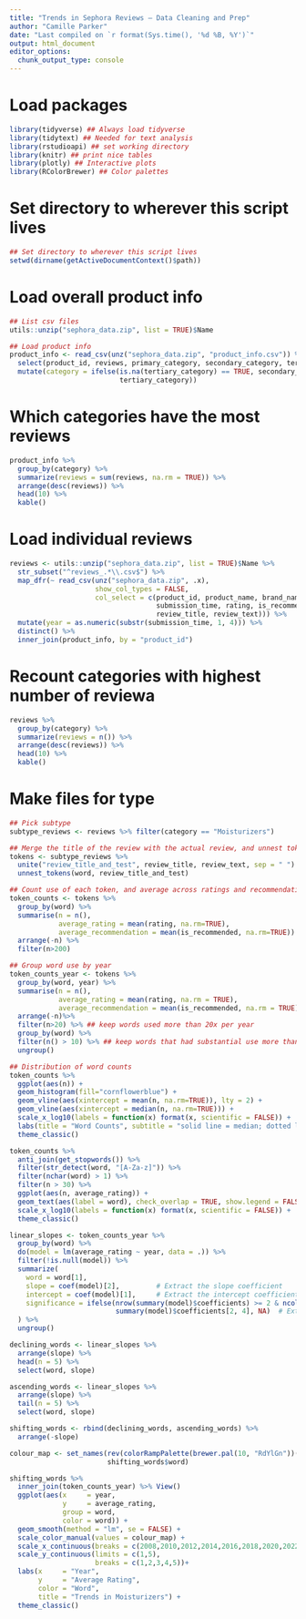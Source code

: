 ```yaml
---
title: "Trends in Sephora Reviews — Data Cleaning and Prep"
author: "Camille Parker"
date: "Last compiled on `r format(Sys.time(), '%d %B, %Y')`"
output: html_document
editor_options: 
  chunk_output_type: console
---
```



# Load packages

```r
library(tidyverse) ## Always load tidyverse
library(tidytext) ## Needed for text analysis
library(rstudioapi) ## set working directory
library(knitr) ## print nice tables
library(plotly) ## Interactive plots
library(RColorBrewer) ## Color palettes
```


# Set directory to wherever this script lives

```r
## Set directory to wherever this script lives
setwd(dirname(getActiveDocumentContext()$path))
```


# Load overall product info

```r
## List csv files
utils::unzip("sephora_data.zip", list = TRUE)$Name

## Load product info
product_info <- read_csv(unz("sephora_data.zip", "product_info.csv")) %>%
  select(product_id, reviews, primary_category, secondary_category, tertiary_category) %>% 
  mutate(category = ifelse(is.na(tertiary_category) == TRUE, secondary_category,
                           tertiary_category))
```


# Which categories have the most reviews

```r
product_info %>% 
  group_by(category) %>% 
  summarize(reviews = sum(reviews, na.rm = TRUE)) %>% 
  arrange(desc(reviews)) %>% 
  head(10) %>% 
  kable()
```


# Load individual reviews

```r
reviews <- utils::unzip("sephora_data.zip", list = TRUE)$Name %>%
  str_subset("^reviews_.*\\.csv$") %>%
  map_dfr(~ read_csv(unz("sephora_data.zip", .x), 
                     show_col_types = FALSE,
                     col_select = c(product_id, product_name, brand_name,
                                    submission_time, rating, is_recommended,
                                    review_title, review_text))) %>% 
  mutate(year = as.numeric(substr(submission_time, 1, 4))) %>%
  distinct() %>% 
  inner_join(product_info, by = "product_id")
```


# Recount categories with highest number of reviewa

```r
reviews %>% 
  group_by(category) %>% 
  summarize(reviews = n()) %>% 
  arrange(desc(reviews)) %>% 
  head(10) %>% 
  kable()
```


# Make files for type

```r
## Pick subtype
subtype_reviews <- reviews %>% filter(category == "Moisturizers")

## Merge the title of the review with the actual review, and unnest tokens
tokens <- subtype_reviews %>%
  unite("review_title_and_test", review_title, review_text, sep = " ") %>%
  unnest_tokens(word, review_title_and_test) 

## Count use of each token, and average across ratings and recommendation given
token_counts <- tokens %>%
  group_by(word) %>% 
  summarise(n = n(),
            average_rating = mean(rating, na.rm=TRUE), 
            average_recommendation = mean(is_recommended, na.rm=TRUE)) %>%
  arrange(-n) %>% 
  filter(n>200)

## Group word use by year
token_counts_year <- tokens %>%
  group_by(word, year) %>%
  summarise(n = n(),
            average_rating = mean(rating, na.rm = TRUE),
            average_recommendation = mean(is_recommended, na.rm = TRUE)) %>% 
  arrange(-n)%>% 
  filter(n>20) %>% ## keep words used more than 20x per year
  group_by(word) %>%
  filter(n() > 10) %>% ## keep words that had substantial use more than half of the years
  ungroup()
```



```r
## Distribution of word counts
token_counts %>% 
  ggplot(aes(n)) + 
  geom_histogram(fill="cornflowerblue") + 
  geom_vline(aes(xintercept = mean(n, na.rm=TRUE)), lty = 2) +
  geom_vline(aes(xintercept = median(n, na.rm=TRUE))) +
  scale_x_log10(labels = function(x) format(x, scientific = FALSE)) +
  labs(title = "Word Counts", subtitle = "solid line = median; dotted line = mean")+
  theme_classic()
```


```r
token_counts %>%
  anti_join(get_stopwords()) %>%
  filter(str_detect(word, "[A-Za-z]")) %>% 
  filter(nchar(word) > 1) %>% 
  filter(n > 30) %>% 
  ggplot(aes(n, average_rating)) +
  geom_text(aes(label = word), check_overlap = TRUE, show.legend = FALSE, vjust = "top", hjust = "left") +
  scale_x_log10(labels = function(x) format(x, scientific = FALSE)) +
  theme_classic()
```


```r
linear_slopes <- token_counts_year %>%
  group_by(word) %>%
  do(model = lm(average_rating ~ year, data = .)) %>%
  filter(!is.null(model)) %>%
  summarize(
    word = word[1],
    slope = coef(model)[2],         # Extract the slope coefficient
    intercept = coef(model)[1],     # Extract the intercept coefficient
    significance = ifelse(nrow(summary(model)$coefficients) >= 2 & ncol(summary(model)$coefficients) >= 4,
                          summary(model)$coefficients[2, 4], NA)  # Extract the p-value for the slope if available, otherwise NA
  ) %>%
  ungroup()
```


```r
declining_words <- linear_slopes %>% 
  arrange(slope) %>% 
  head(n = 5) %>%
  select(word, slope)

ascending_words <- linear_slopes %>% 
  arrange(slope) %>% 
  tail(n = 5) %>%
  select(word, slope)

shifting_words <- rbind(declining_words, ascending_words) %>% 
  arrange(-slope)

colour_map <- set_names(rev(colorRampPalette(brewer.pal(10, "RdYlGn"))(10)),
                        shifting_words$word)

shifting_words %>%
  inner_join(token_counts_year) %>% View()
  ggplot(aes(x     = year,
             y     = average_rating,
             group = word,
             color = word)) +
  geom_smooth(method = "lm", se = FALSE) +
  scale_color_manual(values = colour_map) +
  scale_x_continuous(breaks = c(2008,2010,2012,2014,2016,2018,2020,2022))+
  scale_y_continuous(limits = c(1,5),
                     breaks = c(1,2,3,4,5))+
  labs(x     = "Year",
       y     = "Average Rating",
       color = "Word",
       title = "Trends in Moisturizers") +
  theme_classic()
```

